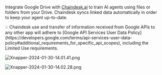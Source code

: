 Integrate Google Drive with [Chaindesk.ai](http://braviloai.com/) to train AI agents using files or folders from your Drive.
Chaindesk syncs linked data automatically in order to keep your agent up-to-date.

<Note>
  💡 Chaindesk use and transfer of information received from Google APIs to any
  other app will adhere to [Google API Services User Data
  Policy](https://developers.google.com/terms/api-services-user-data-policy#additional_requirements_for_specific_api_scopes),
  including the Limited Use requirements.
</Note>

![Xnapper-2024-01-30-14.01.41.png](/images/google-drive/Xnapper-2024-01-30-14.01.41.png)

![Xnapper-2024-01-30-14.02.28.png](/images/google-drive/Xnapper-2024-01-30-14.02.28.png)
